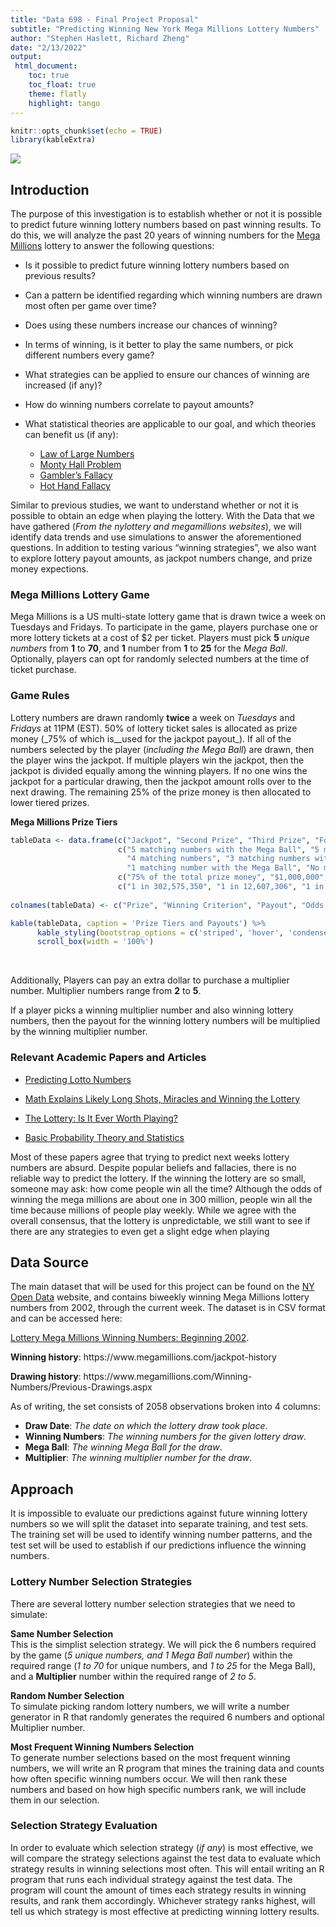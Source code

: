 ```yaml
---
title: "Data 698 - Final Project Proposal"
subtitle: "Predicting Winning New York Mega Millions Lottery Numbers"
author: "Stephen Haslett, Richard Zheng"
date: "2/13/2022"
output:
 html_document:
    toc: true
    toc_float: true
    theme: flatly
    highlight: tango
---
```


```r
knitr::opts_chunk$set(echo = TRUE)
library(kableExtra)
```


![](./images/MegaMillionsLogo.png)

## Introduction

The purpose of this investigation is to establish whether or not it is possible to predict future winning lottery numbers based on past winning results.
To do this, we will analyze the past 20 years of winning numbers for the [Mega Millions](https://nylottery.ny.gov/draw-game/?game=megamillions) lottery to answer the following questions:

- Is it possible to predict future winning lottery numbers based on previous results?

- Can a pattern be identified regarding which winning numbers are drawn most often per game over time?

- Does using these numbers increase our chances of winning?

- In terms of winning, is it better to play the same numbers, or pick different numbers every game?

- What strategies can be applied to ensure our chances of winning are increased (if any)?

- How do winning numbers correlate to payout amounts?

- What statistical theories are applicable to our goal, and which theories can benefit us (if any):

    - [Law of Large Numbers](https://en.wikipedia.org/wiki/Law_of_large_numbers)
    - [Monty Hall Problem](https://en.wikipedia.org/wiki/Monty_Hall_problem)
    - [Gambler's Fallacy](https://en.wikipedia.org/wiki/Gambler%27s_fallacy)
    - [Hot Hand Fallacy](https://www.investopedia.com/terms/h/hot-hand.asp#:~:text=The%20hot%20hand%20fallacy%20is,rolled%20it%20in%20the%20past)

Similar to previous studies, we want to understand whether or not it is possible to obtain an edge when playing the lottery. With the Data that we have gathered
(_From the nylottery and megamillions websites_), we will identify data trends and use simulations to answer the aforementioned questions. 
In addition to testing various "winning strategies", we also want to explore lottery payout amounts, as jackpot numbers change, and prize money expections.

### Mega Millions Lottery Game

Mega Millions is a US multi-state lottery game that is drawn twice a week on Tuesdays and Fridays.
To participate in the game, players purchase one or more lottery tickets at a cost of $2 per ticket.
Players must pick **5** _unique numbers_ from **1** to **70**, and **1** number from **1** to **25** for the _Mega Ball_.
Optionally, players can opt for randomly selected numbers at the time of ticket purchase.

### Game Rules

Lottery numbers are drawn randomly **twice** a week on _Tuesdays_ and _Fridays_ at 11PM (EST). 
50% of lottery ticket sales is allocated as prize money (_75% of which is__used for the jackpot payout_). 
If all of the numbers selected by the player (_including the Mega Ball_) are drawn, then the player wins the jackpot. 
If multiple players win the jackpot, then the jackpot is divided equally among the winning players. 
If no one wins the jackpot for a particular drawing, then the jackpot amount rolls over to the next drawing. 
The remaining 25% of the prize money is then allocated to lower tiered prizes.

**Mega Millions Prize Tiers**

```r
tableData <- data.frame(c("Jackpot", "Second Prize", "Third Prize", "Fourth Prize", "Fifth Prize",  "Sixth Prize", "Seventh Prize", "Eighth Prize", "Ninth Prize"),
                        c("5 matching numbers with the Mega Ball", "5 matching numbers", "4 matching numbers with the Mega Ball",
                          "4 matching numbers", "3 matching numbers with the Mega Ball", "3 matching numbers", "2 matching numbers with the Mega Ball",
                          "1 matching number with the Mega Ball", "No matching numbers with the Mega Ball"),
                        c("75% of the total prize money", "$1,000,000", "$10,000", "$500", "$200", "$10", "$10", "$4", "$2"),
                        c("1 in 302,575,350", "1 in 12,607,306", "1 in 931,001", "1 in 38,792", "1 in 14,547", "1 in 606", "1 in 693", "1 in 89", "1 in 37"))
                          
colnames(tableData) <- c("Prize", "Winning Criterion", "Payout", "Odds of Winning")

kable(tableData, caption = 'Prize Tiers and Payouts') %>%
      kable_styling(bootstrap_options = c('striped', 'hover', 'condensed', 'responsive')) %>% 
      scroll_box(width = '100%')
```

\ 

Additionally, Players can pay an extra dollar to purchase a multiplier number. 
Multiplier numbers range from **2** to **5**. 

If a player picks a winning multiplier number and also winning lottery numbers, 
then the payout for the winning lottery numbers will be multiplied by the winning multiplier number. 


### Relevant Academic Papers and Articles

- [Predicting Lotto Numbers](https://www.parisschoolofeconomics.eu/IMG/pdf/suetens_paper.pdf)

- [Math Explains Likely Long Shots, Miracles and Winning the Lottery](https://www.scientificamerican.com/article/math-explains-likely-long-shots-miracles-and-winning-the-lottery/#:~:text=One%20of%20the%20key%20strands,may%20be%20at%20each%20opportunity.)

- [The Lottery: Is It Ever Worth Playing?](https://www.investopedia.com/managing-wealth/worth-playing-lottery/)

- [Basic Probability Theory and Statistics](https://towardsdatascience.com/basic-probability-theory-and-statistics-3105ab637213)

Most of these papers agree that trying to predict next weeks lottery numbers are absurd. Despite popular beliefs and fallacies, there is no reliable way to predict the lottery.
If the winning the lottery are so small, someone may ask: how come people win all the time? 
Although the odds of winning the mega millions are about one in 300 million, people win all the time because millions of people play weekly.
While we agree with the overall consensus, that the lottery is unpredictable, we still want to see if there are any strategies to even get a slight edge when playing

## Data Source

The main dataset that will be used for this project can be found on the [NY Open Data](https://data.ny.gov/) website,
and contains biweekly winning Mega Millions lottery numbers from 2002, through the current week. 
The dataset is in CSV format and can be accessed here:

[Lottery Mega Millions Winning Numbers: Beginning 2002](https://data.ny.gov/Government-Finance/Lottery-Mega-Millions-Winning-Numbers-Beginning-20/5xaw-6ayf/data). 

**Winning history**: https://www.megamillions.com/jackpot-history

**Drawing history**: https://www.megamillions.com/Winning-Numbers/Previous-Drawings.aspx

As of writing, the set consists of 2058 observations broken into 4 columns:

- **Draw Date**: _The date on which the lottery draw took place_.
- **Winning Numbers**: _The winning numbers for the given lottery draw_.
- **Mega Ball**: _The winning Mega Ball for the draw_.
- **Multiplier**: _The winning multiplier number for the draw_.

## Approach

It is impossible to evaluate our predictions against future winning lottery numbers so we will split the dataset into separate training, and test sets. 
The training set will be used to identify winning number patterns, and the test set will be used to establish if our predictions influence the winning numbers.

### Lottery Number Selection Strategies

There are several lottery number selection strategies that we need to simulate:\
      
**Same Number Selection**\
This is the simplist selection strategy. We will pick the 6 numbers required by the game (_5 unique numbers, and 1 Mega Ball number_) within the required range
(_1 to 70_ for unique numbers, and _1 to 25_ for the Mega Ball), and a **Multiplier** number within the required range of _2 to 5_.
       
**Random Number Selection**\
To simulate picking random lottery numbers, we will write a number generator in R that randomly generates the required 6 numbers and optional Multiplier number.

**Most Frequent Winning Numbers Selection**\
To generate number selections based on the most frequent winning numbers, we will write an R program that mines the training data and counts how often specific winning numbers occur. We will then rank these numbers and based on how high specific numbers rank, we will include them in our selection.

### Selection Strategy Evaluation

In order to evaluate which selection strategy (_if any_) is most effective, we will compare the strategy selections against the test data to evaluate which strategy results in winning selections most often. This will entail writing an R program that runs each individual strategy against the test data. The program will count the amount of times each strategy results in winning results, and rank them accordingly. Whichever strategy ranks highest, will tell us which strategy is most effective at predicting winning lottery results.
